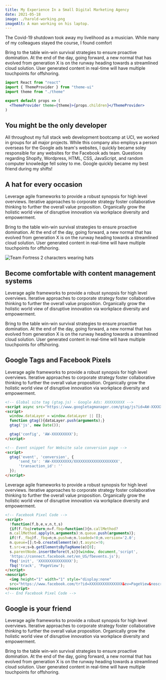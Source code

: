 ```yaml
---
title: My Experience In a Small Digital Marketing Agency
date: 2021-05-18
image: ./harold-working.png
imageAlt: A man working on his laptop.
---
```


The Covid-19 shutdown took away my livelihood as a musician. While many of my colleagues stayed the course, I found comfort 

Bring to the table win-win survival strategies to ensure proactive domination. At the end of the day, going forward, a new normal that has evolved from generation X is on the runway heading towards a streamlined cloud solution. User generated content in real-time will have multiple touchpoints for offshoring.

```jsx
import React from "react"
import { ThemeProvider } from "theme-ui"
import theme from "./theme"

export default props => (
  <ThemeProvider theme={theme}>{props.children}</ThemeProvider>
)
```

## You might be the only developer

All throughout my full stack web development bootcamp at UCI, we worked in groups for all major projects. While this company also employs a person overseas for the Google ads team's websites, I quickly became soley responsible for any websites for the Facebook ads team. Questions regarding Shopify, Wordpress, HTML, CSS, JavaScript, and random computer knowledge fell soley to me. Google quickly became my best friend during my shifts!

## A hat for every occasion

Leverage agile frameworks to provide a robust synopsis for high level overviews. Iterative approaches to corporate strategy foster collaborative thinking to further the overall value proposition. Organically grow the holistic world view of disruptive innovation via workplace diversity and empowerment.

Bring to the table win-win survival strategies to ensure proactive domination. At the end of the day, going forward, a new normal that has evolved from generation X is on the runway heading towards a streamlined cloud solution. User generated content in real-time will have multiple touchpoints for offshoring.

![Team Fortress 2 characters wearing hats](./tf2-hats.png)

## Become comfortable with content management systems

Leverage agile frameworks to provide a robust synopsis for high level overviews. Iterative approaches to corporate strategy foster collaborative thinking to further the overall value proposition. Organically grow the holistic world view of disruptive innovation via workplace diversity and empowerment.

Bring to the table win-win survival strategies to ensure proactive domination. At the end of the day, going forward, a new normal that has evolved from generation X is on the runway heading towards a streamlined cloud solution. User generated content in real-time will have multiple touchpoints for offshoring.

## Google Tags and Facebook Pixels

Leverage agile frameworks to provide a robust synopsis for high level overviews. Iterative approaches to corporate strategy foster collaborative thinking to further the overall value proposition. Organically grow the holistic world view of disruptive innovation via workplace diversity and empowerment.

```html
<!-- Global site tag (gtag.js) - Google Ads: XXXXXXXXX -->
<script async src="https://www.googletagmanager.com/gtag/js?id=AW-XXXXXXXXX"></script>
<script>
  window.dataLayer = window.dataLayer || [];
  function gtag(){dataLayer.push(arguments);}
  gtag('js', new Date());

  gtag('config', 'AW-XXXXXXXXX');
</script>

<!-- Event snippet for Website sale conversion page -->
<script>
  gtag('event', 'conversion', {
      'send_to': 'AW-XXXXXXXXX/XXXXXXXXXXXXXXXXXXXX',
      'transaction_id': ''
  });
</script>
```

Leverage agile frameworks to provide a robust synopsis for high level overviews. Iterative approaches to corporate strategy foster collaborative thinking to further the overall value proposition. Organically grow the holistic world view of disruptive innovation via workplace diversity and empowerment.

```html
<!-- Facebook Pixel Code -->
<script>
  !function(f,b,e,v,n,t,s)
  {if(f.fbq)return;n=f.fbq=function(){n.callMethod?
  n.callMethod.apply(n,arguments):n.queue.push(arguments)};
  if(!f._fbq)f._fbq=n;n.push=n;n.loaded=!0;n.version='2.0';
  n.queue=[];t=b.createElement(e);t.async=!0;
  t.src=v;s=b.getElementsByTagName(e)[0];
  s.parentNode.insertBefore(t,s)}(window, document,'script',
  'https://connect.facebook.net/en_US/fbevents.js');
  fbq('init', 'XXXXXXXXXXXXXXX');
  fbq('track', 'PageView');
</script>
<noscript>
  <img height="1" width="1" style="display:none"
  src="https://www.facebook.com/tr?id=XXXXXXXXXXXXXXX&ev=PageView&noscript=1"/>
</noscript>
<!-- End Facebook Pixel Code -->
```

## Google is your friend

Leverage agile frameworks to provide a robust synopsis for high level overviews. Iterative approaches to corporate strategy foster collaborative thinking to further the overall value proposition. Organically grow the holistic world view of disruptive innovation via workplace diversity and empowerment.

Bring to the table win-win survival strategies to ensure proactive domination. At the end of the day, going forward, a new normal that has evolved from generation X is on the runway heading towards a streamlined cloud solution. User generated content in real-time will have multiple touchpoints for offshoring.